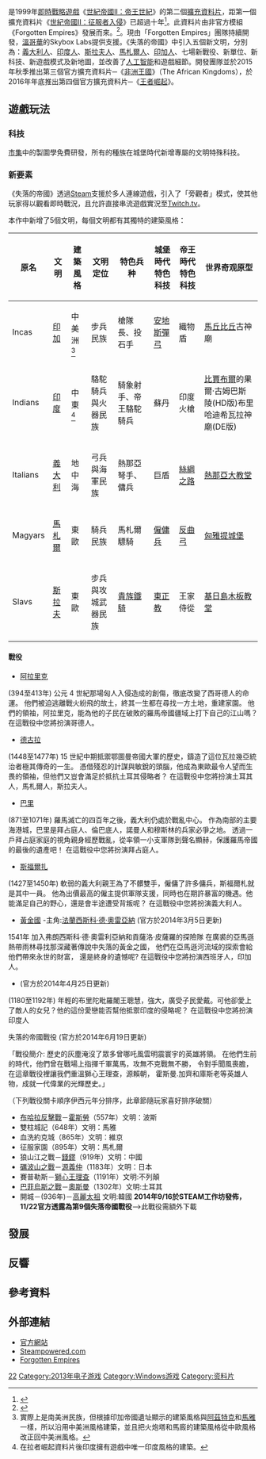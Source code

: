 {{Real world|time=2015-06-05T02:44:23+00:00}}
{{noteTA
| G1 =Games
}}
{{Infobox VG
| title = 世紀帝國II：失落的帝國
| english = Age of Empires II: The Forgotten
| image =
| developer = Skybox Labs、Forgotten Empires LLC
| publisher = [[Xbox遊戲工作室|微軟工作室]]
| designer =
| engine =
| released = 2013年11月7日<ref name="Releasedate">{{cite web|url=http://forums.ageofempiresonline.com/forums/thread/375949.aspx|title=Release date for Age of Empires II: The Forgotten|publisher=ageofempiresonline|date=2013-11-06|deadurl=yes|archiveurl=https://web.archive.org/web/20131113170141/http://forums.ageofempiresonline.com/forums/thread/375949.aspx|archivedate=2013-11-13|accessdate=2014-11-17}}</ref>
| genre = [[即時戰略遊戲|即時戰略]]
| modes = [[單人電子遊戲|單人]]、[[多人電子遊戲|多人]]
| platforms = [[Windows|Windows]]
}}

{{Vgname|世紀帝國II：失落的帝國|en=Age of Empires II: The Forgotten|cn=帝国时代II：被遗忘的帝国|tw=世紀帝國II：失落的帝國}}是1999年[[即時戰略遊戲|即時戰略遊戲]]《[[世紀帝國II：帝王世紀|世紀帝國II：帝王世紀]]》的第二個[[資料片|擴充資料片]]，距第一個擴充資料片《[[世紀帝國II：征服者入侵|世紀帝國II：征服者入侵]]》已超過十年<ref name="TheForgotten">{{cite web|url=http://steamcommunity.com/app/221380/discussions/1/864976115141842643/|title=Announcing Age of Empires II HD - The Forgotten|publisher=Steam|accessdate=2013-08-16|date=2013-08-16|archive-date=2022-01-07|archive-url=https://web.archive.org/web/20220107080709/https://steamcommunity.com/app/221380/discussions/1/864976115141842643/}}</ref>。此資料片由非官方模組《Forgotten Empires》發展而來。<ref>{{cite web|url=http://skyboxlabs.com/game/age-of-empires-ii-hd-the-forgotten/|title=Age of Empires II: The Forgotten|work=[[SkyBox_Labs|SkyBox Labs]]|accessdate=22 July 2014|deadurl=yes|archiveurl=https://web.archive.org/web/20140705135814/http://skyboxlabs.com/game/age-of-empires-ii-hd-the-forgotten/|archivedate=2014年7月5日}}</ref>。現由「Forgotten Empires」團隊持續開發，[[溫哥華|溫哥華]]的Skybox Labs提供支援。《失落的帝國》中引入五個新文明，分別為：[[義大利人|義大利人]]、[[印度人|印度人]]、[[斯拉夫人|斯拉夫人]]、[[馬札爾人|馬札爾人]]、[[印加人|印加人]]、七場新戰役、新單位、新科技、新遊戲模式及新地圖，並改善了[[人工智能|人工智能]]和遊戲細節。開發團隊並於2015年秋季推出第三個官方擴充資料片─《[[世紀帝國II：非洲王國|非洲王國]]》（The African Kingdoms），於2016年年底推出第四個官方擴充資料片─《[[世紀帝國II：拉者崛起|王者崛起]]》。

== 遊戲玩法 ==
=== 科技 ===
[[市集|市集]]中的製圖學免費研發，所有的種族在城堡時代新增專屬的文明特殊科技。

=== 新要素 ===

《失落的帝國》透過[[Steam|Steam]]支援於多人連線遊戲，引入了「旁觀者」模式，使其他玩家得以觀看即時戰況，且允許直接串流遊戲實況至[[Twitch|Twitch.tv]]。

本作中新增了5個文明，每個文明都有其獨特的建築風格：

{|class="wikitable"
|-
! 原名!!文明 !! 建築風格 !! 文明定位 !! 特色兵种 !! 城堡時代特色科技 !! 帝王時代特色科技!! 世界奇观原型
|-
|Incas|| [[印加|印加]] || 中美洲<ref>實際上是南美洲民族，但根據印加帝國遺址顯示的建築風格與[[阿茲特克|阿茲特克]]和[[馬雅|馬雅]]一樣，所以沿用中美洲風格建築，並且把火炮塔和馬廄的建築風格從中歐風格改正回中美洲風格。</ref> || 步兵民族 || 槍隊長、投石手 || [[安地斯彈弓|安地斯彈弓]]|| 織物盾||[[馬丘比丘|馬丘比丘]]古神廟
|-
| Indians||[[印度歷史|印度]] || 中東<ref>在拉者崛起資料片後印度擁有遊戲中唯一印度風格的建築。</ref>|| 駱駝騎兵與火器民族 || 騎象射手、帝王駱駝騎兵 || 蘇丹|| 印度火槍||[[比賈布爾|比賈布爾]]的果爾·古姆巴斯陵(HD版)布里哈迪希瓦拉神廟(DE版)
|-
| Italians||[[義大利歷史|義大利]] ||  地中海 || 弓兵與海軍民族 || 熱那亞弩手、傭兵 || 巨盾|| [[絲綢之路|絲綢之路]]||[[聖老楞佐主教座堂_(熱那亞)|熱那亞大教堂]]
|-
|Magyars ||[[匈牙利|馬札爾]]|| 東歐|| 騎兵民族 || 馬札爾驃騎 || [[匈牙利黑軍|僱傭兵]]|| [[反曲弓|反曲弓]]||[[匈雅提城堡|匈雅提城堡]]
|-
|Slavs|| [[斯拉夫|斯拉夫]] ||東歐 || 步兵與攻城武器民族 || [[波雅尔|貴族鐵騎]] || [[東正教|東正教]]|| 王家侍從||[[基日島的木結構教堂|基日島木板教堂]]
|}
==== 戰役 ====
* [[亞拉里克一世|阿拉里克]]
(394至413年)
公元 4 世紀那場匈人入侵造成的創傷，徹底改變了西哥德人的命運。
他們被迫逃離戰火紛飛的故土，終其一生都在尋找一方土地，重建家園。
他們的領袖，阿拉里克，能為他的子民在破敗的羅馬帝國疆域上打下自己的江山嗎？
在這戰役中您將扮演哥德人。

* [[弗拉德三世|德古拉]]
(1448至1477年)
15 世紀中期抵禦鄂圖曼帝國大軍的歷史，鑄造了這位瓦拉幾亞統治者極其傳奇的一生。
憑借殘忍的計謀與敏銳的頭腦，他成為東歐最令人望而生畏的領袖，但他們又豈會滿足於抵抗土耳其侵略者？
在這戰役中您將扮演土耳其人，馬札爾人，斯拉夫人。

* [[巴里|巴里]]
(871至1071年)
羅馬滅亡的四百年之後，義大利仍處於戰亂中心。
作為南部的主要海港城，巴里是拜占庭人、倫巴底人，諾曼人和穆斯林的兵家必爭之地。
透過一戶拜占庭家庭的視角親身經歷戰亂，從率領一小支軍隊到聲名顯赫，保護羅馬帝國的最後的遺產吧！
在這戰役中您將扮演拜占庭人。

* [[弗朗切斯科一世·斯福爾扎|斯福爾扎]]
(1427至1450年)
軟弱的義大利親王為了不髒雙手，僱傭了許多傭兵，斯福爾札就是其中一員。
他為出價最高的僱主提供軍隊支援，同時也在期許暴富的機遇。他能滿足自己的野心，還是會半途遭受背叛呢？
在這戰役中您將扮演義大利人。

* [[黃金國|黃金國]] -主角:[[法蘭西斯科·德·奧雷亞納|法蘭西斯科·德·奧雷亞納]] (官方於2014年3月5日更新)
1541年
加入弗朗西斯科‧德‧奧雷利亞納和貢薩洛‧皮薩羅的探險隊
在廣裘的亞馬遜熱帶雨林尋找那深藏著傳說中失落的黃金之國，
他們在亞馬遜河流域的探索會給他們帶來永世的財富，
還是終身的遺憾呢?
在這戰役中您將扮演西班牙人，印加人。

* {{link-en|布里陀毗羅閤|Prithviraj Chauhan|}} (官方於2014年4月25日更新)
(1180至1192年)
年輕的布里陀毗羅闍王聰慧，強大，廣受子民愛戴。可他卻愛上了敵人的女兒？他的這份愛戀能否幫他抵禦印度的侵略呢？
在這戰役中您將扮演印度人

; 失落的帝國戰役 (官方於2014年6月19日更新)

「戰役簡介:
歷史的灰塵淹沒了眾多曾哪吒風雲明震寰宇的英雄將領。
在他們生前的時代，他們曾在戰場上指揮千軍萬馬，攻無不克戰無不勝，
令對手聞風喪膽，在這章戰役裡讓我們重溫獅心王理查，源賴朝，
霍斯曼.加齊和庫斯老等英雄人物，成就一代偉業的光輝歷史。」

（下列戰役關卡順序伊西元年分排序，此章節隨玩家喜好排序破關）

* [[布哈拉之戰|布哈拉反擊戰]]－[[霍斯勞一世|霍斯勞]]（557年）文明：波斯
* 雙柱城記（648年）文明：馬雅
* 血洗約克城（865年）文明：維京
* 征服家園（895年）文明：馬札爾
* 狼山江之戰－[[錢鏐|錢鏐]]（919年）文明：中國
* [[俱利伽羅峠之戰|礪波山之戰]]－[[源義仲|源義仲]]（1183年）文明：日本
* 賽普勒斯－[[獅心王理查|獅心王理查]]（1191年）文明:不列顛
* [[拜占庭－奧斯曼戰爭|巴菲烏斯之戰]]－[[鄂圖曼一世|奧斯曼]]（1302年）文明:土耳其
* 開城－(936年)－[[高麗太祖|高麗太祖]] 文明:韓國  '''2014年9/16於STEAM工作坊發佈，11/22官方透露為第9個失落帝國戰役'''-->此戰役需額外下載

== 發展 ==
{{empty section}}
<!-- 寫製作背景、製作過程、遊戲使用的音樂或技術，還有宣傳和發行以及售後相關事件等歷史 -->

== 反響 ==
{{empty section}}
<!-- 寫銷售量、專業評價、大眾評論等 -->

== 參考資料 ==
{{reflist|30em}}

== 外部連結 ==

* [http://www.ageofempires.com 官方網站] {{Wayback|url=http://www.ageofempires.com/ |date=20140301083613 }}
* [http://store.steampowered.com/app/239550/?snr=1_7_15__13 Steampowered.com] {{Wayback|url=http://store.steampowered.com/app/239550/?snr=1_7_15__13 |date=20210813081339 }}
* [http://www.forgottenempires.net Forgotten Empires] {{Wayback|url=http://www.forgottenempires.net/ |date=20130102070349 }}

{{世紀帝國系列}}

{{DEFAULTSORT:Age of Empires II, The Fotgotten}}
[[Category:世紀帝國系列|22]]
[[Category:2013年电子游戏|Category:2013年电子游戏]]
[[Category:Windows游戏|Category:Windows游戏]]
[[Category:资料片|Category:资料片]]